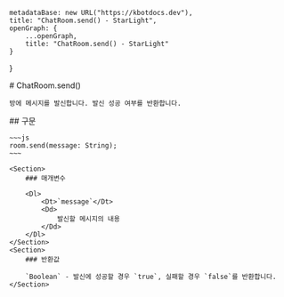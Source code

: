 
    metadataBase: new URL("https://kbotdocs.dev"),
    title: "ChatRoom.send() - StarLight",
    openGraph: {
        ...openGraph,
        title: "ChatRoom.send() - StarLight"
    }
}

<Section>
    # ChatRoom.send()

    방에 메시지를 발신합니다. 발신 성공 여부를 반환합니다.
</Section>
<Section>
    ## 구문

    ~~~js
    room.send(message: String);
    ~~~

    <Section>
        ### 매개변수

        <Dl>
            <Dt>`message`</Dt>
            <Dd>
                발신할 메시지의 내용
            </Dd>
        </Dl>
    </Section>
    <Section>
        ### 반환값

        `Boolean` - 발신에 성공할 경우 `true`, 실패할 경우 `false`를 반환합니다.
    </Section>
</Section>